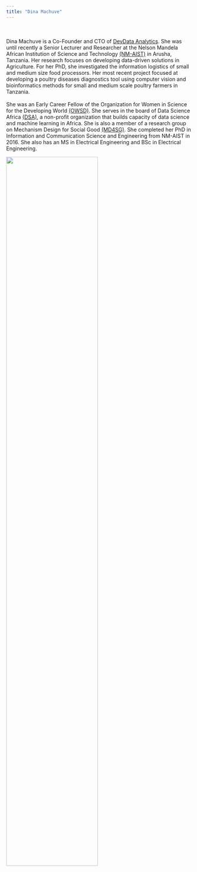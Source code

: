 ```yaml
---
title: "Dina Machuve"
---
```

<div class = "row">
<div class = "col-md-7">
<br><br>Dina Machuve is a Co-Founder and CTO of [DevData Analytics](https://ddata.co){target="_blank"}. She was until recently a Senior Lecturer and Researcher at the Nelson Mandela African Institution of Science and Technology [(NM-AIST)](https://www.nm-aist.ac.tz){target="_blank"} in Arusha, Tanzania. 
Her research focuses on developing data-driven solutions in Agriculture. For her PhD, she investigated the information logistics of small and medium size food processors. Her most recent project focused at developing a poultry diseases diagnostics tool using computer vision and bioinformatics methods for small and medium scale poultry farmers in Tanzania. 
<br><br>She was an Early Career Fellow of the Organization for Women in Science for the Developing World [(OWSD)](https://owsd.net). She serves in the board of Data Science Africa [(DSA)](https://datascienceafrica.org), a non-profit organization that builds capacity of data science and machine learning in Africa. She is also a member of a research group on Mechanism Design for Social Good [(MD4SG)](https://md4sg.org). She completed her PhD in Information and Communication Science and Engineering from NM-AIST in 2016. She also has an MS in Electrical Engineering and BSc in Electrical Engineering. 
</div>
<div class = "col-md-5">
![](imgs/me.png){width=70%}
</div>
</div>




